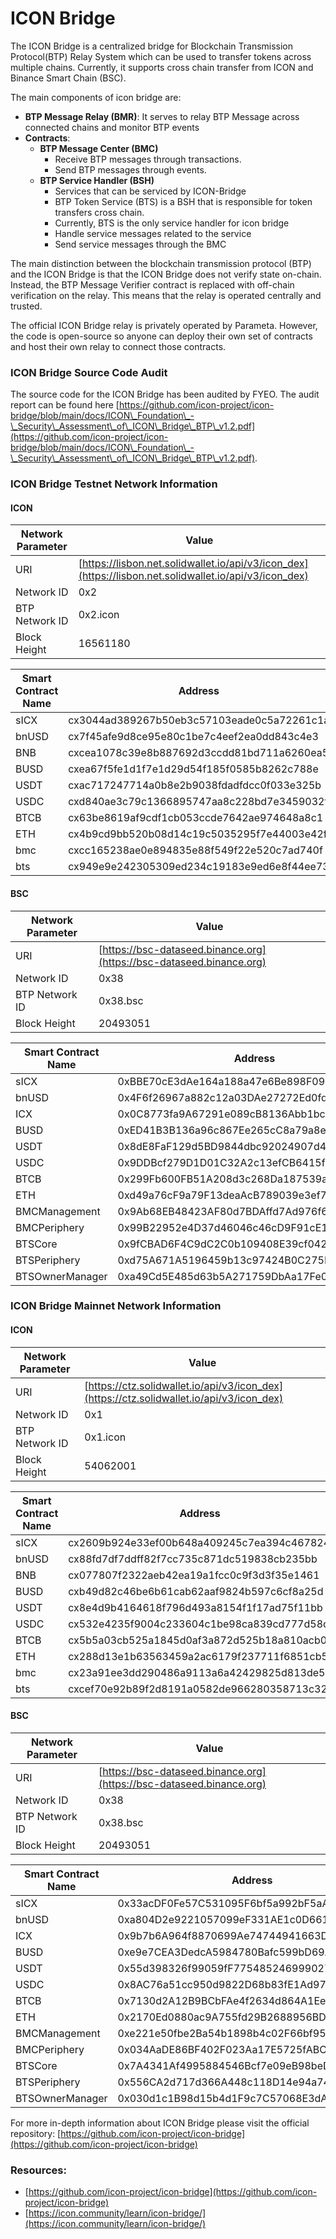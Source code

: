 # ICON Bridge

The ICON Bridge is a centralized bridge for Blockchain Transmission Protocol(BTP) Relay System which can be used to transfer tokens across multiple chains. Currently, it supports cross chain transfer from ICON and Binance Smart Chain (BSC).

The main components of icon bridge are:

* **BTP Message Relay (BMR)**: It serves to relay BTP Message across connected chains and monitor BTP events
* **Contracts**:
  * **BTP Message Center (BMC)**
    * Receive BTP messages through transactions.
    * Send BTP messages through events.
  * **BTP Service Handler (BSH)**
    * Services that can be serviced by ICON-Bridge
    * BTP Token Service (BTS) is a BSH that is responsible for token transfers cross chain.
    * Currently, BTS is the only service handler for icon bridge
    * Handle service messages related to the service
    * Send service messages through the BMC

The main distinction between the blockchain transmission protocol (BTP) and the ICON Bridge is that the ICON Bridge does not verify state on-chain. Instead, the BTP Message Verifier contract is replaced with off-chain verification on the relay. This means that the relay is operated centrally and trusted.

The official ICON Bridge relay is privately operated by Parameta. However, the code is open-source so anyone can deploy their own set of contracts and host their own relay to connect those contracts.

### ICON Bridge Source Code Audit

The source code for the ICON Bridge has been audited by FYEO. The audit report can be found here [https://github.com/icon-project/icon-bridge/blob/main/docs/ICON\_Foundation\_-\_Security\_Assessment\_of\_ICON\_Bridge\_BTP\_v1.2.pdf](https://github.com/icon-project/icon-bridge/blob/main/docs/ICON\_Foundation\_-\_Security\_Assessment\_of\_ICON\_Bridge\_BTP\_v1.2.pdf).

### ICON Bridge Testnet Network Information

#### **ICON**

| Network Parameter | Value                                             |
|-------------------|---------------------------------------------------|
| URI               | [https://lisbon.net.solidwallet.io/api/v3/icon_dex](https://lisbon.net.solidwallet.io/api/v3/icon_dex) |
| Network ID        | 0x2                                               |
| BTP Network ID    | 0x2.icon                                          |
| Block Height      | 16561180                                          |

| Smart Contract Name | Address                                         |
|---------------------|-------------------------------------------------|
| sICX                | cx3044ad389267b50eb3c57103eade0c5a72261c1a     |
| bnUSD               | cx7f45afe9d8ce95e80c1be7c4eef2ea0dd843c4e3     |
| BNB                 | cxcea1078c39e8b887692d3ccdd81bd711a6260ea5     |
| BUSD                | cxea67f5fe1d1f7e1d29d54f185f0585b8262c788e     |
| USDT                | cxac717247714a0b8e2b9038fdadfdcc0f033e325b     |
| USDC                | cxd840ae3c79c1366895747aa8c228bd7e3459032f     |
| BTCB                | cx63be8619af9cdf1cb053ccde7642ae974648a8c1     |
| ETH                 | cx4b9cd9bb520b08d14c19c5035295f7e44003e42f     |
| bmc                 | cxcc165238ae0e894835e88f549f22e520c7ad740f     |
| bts                 | cx949e9e242305309ed234c19183e9ed6e8f44ee73     |

#### **BSC**

| Network Parameter | Value                                             |
|-------------------|---------------------------------------------------|
| URI               | [https://bsc-dataseed.binance.org](https://bsc-dataseed.binance.org) |
| Network ID        | 0x38                                              |
| BTP Network ID    | 0x38.bsc                                          |
| Block Height      | 20493051                                          |

| Smart Contract Name | Address                                         |
|---------------------|-------------------------------------------------|
| sICX                | 0xBBE70cE3dAe164a188a47e6Be898F09D29AFdF74     |
| bnUSD               | 0x4F6f26967a882c12a03DAe27272Ed0fd85A94443     |
| ICX                 | 0x0C8773fa9A67291e089cB8136Abb1bcb0Aae220F     |
| BUSD                | 0xED41B3B136a96c867Ee265cC8a79a8ea39eeC9C4     |
| USDT                | 0x8dE8FaF129d5BD9844dbc92024907d48B415987C     |
| USDC                | 0x9DDBcf279D1D01C32A2c13efCB6415f37416857F     |
| BTCB                | 0x299Fb600FB51A208d3c268Da187539a59bE40041     |
| ETH                 | 0xd49a76cF9a79F13deaAcB789039e3ef76C4c1c5F     |
| BMCManagement       | 0x9Ab68EB48423AF80d7BDAffd7Ad976f69aa67e37     |
| BMCPeriphery        | 0x99B22952e4D37d46046c46cD9F91cE1cdfB0605B     |
| BTSCore             | 0x9fCBAD6F4C9dC2C0b109408E39cf042B9b2aE65A     |
| BTSPeriphery        | 0xd75A671A5196459b13c97424B0C275D51D2C3488     |
| BTSOwnerManager     | 0xa49Cd5E485d63b5A271759DbAa17Fe05d14DAeDe     |

### ICON Bridge Mainnet Network Information

#### **ICON**

| Network Parameter | Value                                             |
|-------------------|---------------------------------------------------|
| URI               | [https://ctz.solidwallet.io/api/v3/icon_dex](https://ctz.solidwallet.io/api/v3/icon_dex) |
| Network ID        | 0x1                                               |
| BTP Network ID    | 0x1.icon                                          |
| Block Height      | 54062001                                          |

| Smart Contract Name | Address                                         |
|---------------------|-------------------------------------------------|
| sICX                | cx2609b924e33ef00b648a409245c7ea394c467824     |
| bnUSD               | cx88fd7df7ddff82f7cc735c871dc519838cb235bb     |
| BNB                 | cx077807f2322aeb42ea19a1fcc0c9f3d3f35e1461     |
| BUSD                | cxb49d82c46be6b61cab62aaf9824b597c6cf8a25d     |
| USDT                | cx8e4d9b4164618f796d493a8154f1f17ad75f11bb     |
| USDC                | cx532e4235f9004c233604c1be98ca839cd777d58c     |
| BTCB                | cx5b5a03cb525a1845d0af3a872d525b18a810acb0     |
| ETH                 | cx288d13e1b63563459a2ac6179f237711f6851cb5     |
| bmc                 | cx23a91ee3dd290486a9113a6a42429825d813de53     |
| bts                 | cxcef70e92b89f2d8191a0582de966280358713c32     |

#### **BSC**

| Network Parameter | Value                                             |
|-------------------|---------------------------------------------------|
| URI               | [https://bsc-dataseed.binance.org](https://bsc-dataseed.binance.org) |
| Network ID        | 0x38                                              |
| BTP Network ID    | 0x38.bsc                                          |
| Block Height      | 20493051                                          |

| Smart Contract Name | Address                                         |
|---------------------|-------------------------------------------------|
| sICX                | 0x33acDF0Fe57C531095F6bf5a992bF5aA81c94Acf|
| bnUSD               | 0xa804D2e9221057099eF331AE1c0D6616cC27d770|
| ICX                 | 0x9b7b6A964f8870699Ae74744941663D257b0ec1f|
| BUSD                | 0xe9e7CEA3DedcA5984780Bafc599bD69ADd087D56|
| USDT                | 0x55d398326f99059fF775485246999027B3197955|
| USDC                | 0x8AC76a51cc950d9822D68b83fE1Ad97B32Cd580d|
| BTCB                | 0x7130d2A12B9BCbFAe4f2634d864A1Ee1Ce3Ead9c|
| ETH                 | 0x2170Ed0880ac9A755fd29B2688956BD959F933F8|
| BMCManagement       | 0xe221e50fbe2Ba54b1898b4c02F66bf9598fbD1dB|
| BMCPeriphery        | 0x034AaDE86BF402F023Aa17E5725fABC4ab9E9798|
| BTSCore             | 0x7A4341Af4995884546Bcf7e09eB98beD3eD26D28|
| BTSPeriphery        | 0x556CA2d717d366A448c118D14e94a744b3c6578c|
| BTSOwnerManager     | 0x030d1c1B98d15b4d1F9c7C57068E3dAfCFb73dC4|


For more in-depth information about ICON Bridge please visit the official repository: [https://github.com/icon-project/icon-bridge](https://github.com/icon-project/icon-bridge)

### Resources:

* [https://github.com/icon-project/icon-bridge](https://github.com/icon-project/icon-bridge)
* [https://icon.community/learn/icon-bridge/](https://icon.community/learn/icon-bridge/)
